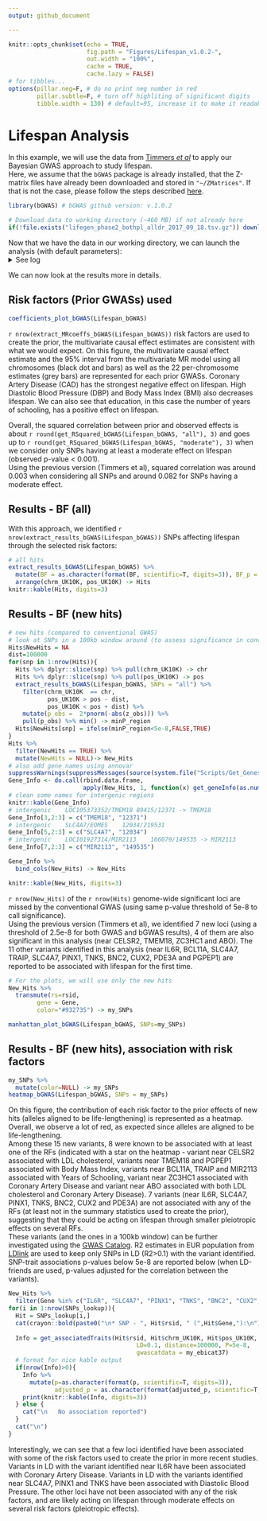 ```yaml
---
output: github_document

---
```


```r
knitr::opts_chunk$set(echo = TRUE,
                      fig.path = "Figures/Lifespan_v1.0.2-",
                      out.width = "100%",
                      cache = TRUE,
                      cache.lazy = FALSE)
# for tibbles...
options(pillar.neg=F, # do no print neg number in red
        pillar.subtle=F, # turn off highliting of significant digits
        tibble.width = 130) # default=95, increase it to make it readable
```


# Lifespan Analysis

In this example, we will use the data from [Timmers *et al*](https://doi.org/10.7554/eLife.39856) to apply our Bayesian GWAS approach to study lifespan.    
Here, we assume that the `bGWAS` package is already installed, that the Z-matrix files have already been downloaded and stored in `"~/ZMatrices"`. If that is not the case, please follow the steps described [here](../README.md). 

```r
library(bGWAS) # bGWAS github version: v.1.0.2

# Download data to working directory (~460 MB) if not already here
if(!file.exists("lifegen_phase2_bothpl_alldr_2017_09_18.tsv.gz")) download.file(url = "https://datashare.is.ed.ac.uk/bitstream/handle/10283/3209/lifegen_phase2_bothpl_alldr_2017_09_18.tsv.gz?sequence=1&isAllowed=y", destfile = "lifegen_phase2_bothpl_alldr_2017_09_18.tsv.gz")
```

Now that we have the data in our working directory, we can launch the analysis (with default parameters):
<details>

<summary> See log </summary>
```r
Lifespan_bGWAS = bGWAS(name = "Lifespan_Timmers2019",
                       GWAS = "lifegen_phase2_bothpl_alldr_2017_09_18.tsv.gz")
```
</details>


We can now look at the results more in details.

## Risk factors (Prior GWASs) used

```r
coefficients_plot_bGWAS(Lifespan_bGWAS)
```

`r nrow(extract_MRcoeffs_bGWAS(Lifespan_bGWAS))` risk factors are used to create the prior, the multivariate causal effect estimates are consistent with what we would expect. On this figure, the multivariate causal effect estimate and the 95\% interval from the multivariate MR model using all chromosomes (black dot and bars) as well as the 22 per-chromosome estimates (grey bars) are represented for each prior GWASs. Coronary Artery Disease (CAD) has the strongest negative effect on lifespan. High Diastolic Blood Pressure (DBP) and Body Mass Index (BMI) also decreases lifespan. We can also see that education, in this case the number of years of schooling, has a positive effect on lifespan.

Overall, the squared correlation between prior and observed effects is about `r round(get_RSquared_bGWAS(Lifespan_bGWAS, "all"), 3)` and goes up to `r round(get_RSquared_bGWAS(Lifespan_bGWAS, "moderate"), 3)` when we consider only SNPs having at least a moderate effect on lifespan (observed p-value < 0.001).     
Using the previous version (Timmers et al), squared correlation was around 0.003 when considering all SNPs and around 0.082 for SNPs having a moderate effect.    

## Results - BF (all)

With this approach, we identified `r nrow(extract_results_bGWAS(Lifespan_bGWAS))` SNPs affecting lifespan through the selected risk factors:

```r
# all hits
extract_results_bGWAS(Lifespan_bGWAS) %>% 
  mutate(BF = as.character(format(BF, scientific=T, digits=3)), BF_p = as.character(format(BF_p, scientific=T, digits=3))) %>%
  arrange(chrm_UK10K, pos_UK10K) -> Hits
knitr::kable(Hits, digits=3)
```

## Results - BF (new hits)

```r
# new hits (compared to conventional GWAS)
# look at SNPs in a 100kb window around (to assess significance in conventional GWAS)
Hits$NewHits = NA
dist=100000
for(snp in 1:nrow(Hits)){
  Hits %>% dplyr::slice(snp) %>% pull(chrm_UK10K) -> chr
  Hits %>% dplyr::slice(snp) %>% pull(pos_UK10K) -> pos
  extract_results_bGWAS(Lifespan_bGWAS, SNPs = "all") %>%
    filter(chrm_UK10K  == chr,
           pos_UK10K > pos - dist,
           pos_UK10K < pos + dist) %>%
    mutate(p_obs =  2*pnorm(-abs(z_obs))) %>%
    pull(p_obs) %>% min() -> minP_region
  Hits$NewHits[snp] = ifelse(minP_region<5e-8,FALSE,TRUE)
}
Hits %>%
  filter(NewHits == TRUE) %>%
  mutate(NewHits = NULL)-> New_Hits
# also add gene names using annovar
suppressWarnings(suppressMessages(source(system.file("Scripts/Get_GenesAndTraits.R", package="bGWAS"))))
Gene_Info <- do.call(rbind.data.frame, 
                     apply(New_Hits, 1, function(x) get_geneInfo(as.numeric(x[2]), as.numeric(x[3]), x[4], x[5])))
# clean some names for intergenic regions
knitr::kable(Gene_Info)
# intergenic	LOC105373352/TMEM18	89415/12371 -> TMEM18
Gene_Info[3,2:3] = c("TMEM18", "12371")
# intergenic	SLC4A7/EOMES	12034/219531
Gene_Info[5,2:3] = c("SLC4A7", "12034")
# intergenic	LOC101927314/MIR2113	166079/149535 -> MIR2113
Gene_Info[7,2:3] = c("MIR2113", "149535")

Gene_Info %>%
  bind_cols(New_Hits) -> New_Hits

knitr::kable(New_Hits, digits=3)

```

`r nrow(New_Hits)` of the `r nrow(Hits)` genome-wide significant loci are missed by the conventional GWAS (using same p-value threshold of 5e-8 to call significance).    
Using the previous version (Timmers et al), we identified 7 new loci (using a threshold of 2.5e-8 for both GWAS and bGWAS results), 4 of them are also significant in this analysis (near CELSR2, TMEM18, ZC3HC1 and ABO). The 11 other variants identified in this analysis (near IL6R, BCL11A, SLC4A7, TRAIP, SLC4A7, PINX1, TNKS, BNC2, CUX2, PDE3A and PGPEP1) are reported to be associated with lifespan for the first time.

```r
# For the plots, we will use only the new hits
New_Hits %>% 
  transmute(rs=rsid,
		gene = Gene,
		color="#932735") -> my_SNPs

manhattan_plot_bGWAS(Lifespan_bGWAS, SNPs=my_SNPs)
```


## Results - BF (new hits), association with risk factors


```r
my_SNPs %>%
  mutate(color=NULL) -> my_SNPs
heatmap_bGWAS(Lifespan_bGWAS, SNPs = my_SNPs)
```

    

On this figure, the contribution of each risk factor to the prior effects of new hits (alleles aligned to be life-lengthening) is represented as a heatmap. Overall, we observe a lot of red, as expected since alleles are aligned to be life-lengthening.    
Among these 15 new variants, 8 were known to be associated with at least one of the RFs (indicated with a star on the heatmap - variant near CELSR2 associated with LDL cholesterol, variants near TMEM18 and PGPEP1 associated with Body Mass Index, variants near BCL11A, TRAIP and MIR2113 associated with Years of Schooling, variant near ZC3HC1 associated with Coronary Artery Disease and variant near ABO associated with both LDL cholesterol and Coronary Artery Disease). 
7 variants (near IL6R, SLC4A7, PINX1, TNKS, BNC2, CUX2 and PDE3A) are not associated with any of the RFs (at least not in the summary statistics used to create the prior), suggesting that they could be acting on lifespan through smaller pleiotropic effects on several RFs.    
These variants (and the ones in a 100kb window) can be further investigated using the [GWAS Catalog](https://www.ebi.ac.uk/gwas/). R2 estimates in EUR population from [LDlink](https://ldlink.nci.nih.gov/) are used to keep only SNPs in LD (R2>0.1) with the variant identified. SNP-trait associations p-values below 5e-8 are reported below (when LD-friends are used, p-values adjusted for the correlation between the variants).


```r

New_Hits %>% 
  filter(Gene %in% c("IL6R", "SLC4A7", "PINX1", "TNKS", "BNC2", "CUX2", "PDE3A")) -> SNPs_lookup 
for(i in 1:nrow(SNPs_lookup)){
  Hit = SNPs_lookup[i,]
  cat(crayon::bold(paste0("\n* SNP - ", Hit$rsid, " (",Hit$Gene,"):\n")))
  
  Info = get_associatedTraits(Hit$rsid, Hit$chrm_UK10K, Hit$pos_UK10K,
                                    LD=0.1, distance=100000, P=5e-8,
                                    gwascatdata = my_ebicat37)
  # format for nice kable output
  if(nrow(Info)>0){
    Info %>%
      mutate(p=as.character(format(p, scientific=T, digits=3)),
             adjusted_p = as.character(format(adjusted_p, scientific=T, digits=3))) -> Info
    print(knitr::kable(Info, digits=3))
  } else {
    cat("\n   No association reported")
  }
  cat("\n")
}
```

Interestingly, we can see that a few loci identified have been associated with some of the risk factors used to create the prior in more recent studies. Variants in LD with the variant identified near IL6R have been associated with Coronary Artery Disease. Variants in LD with the variants identified near SLC4A7, PINX1 and TNKS have been associated with Diastolic Blood Pressure. The other loci have not been associated with any of the risk factors, and are likely acting on lifespan through moderate effects on several risk factors (pleiotropic effects).


<!---
\newpage
\Large \textbf{References}
\scriptsize --->
